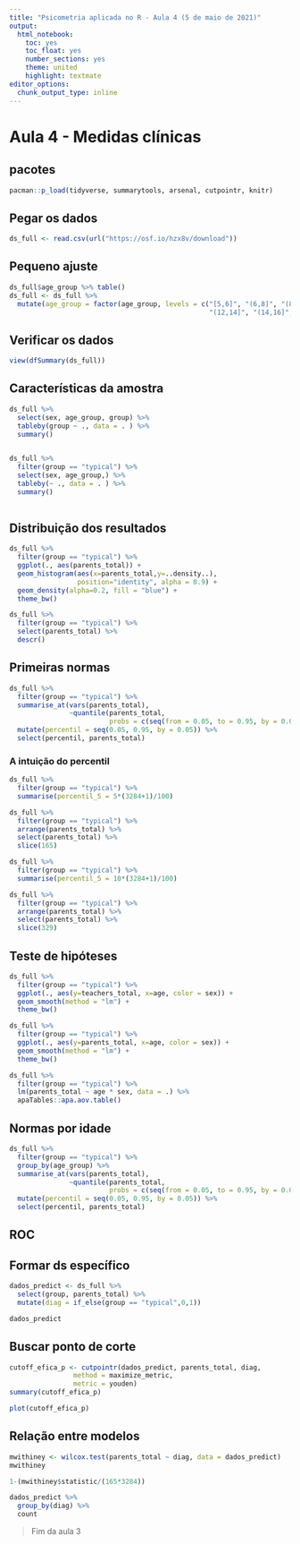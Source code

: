 ```yaml
---
title: "Psicometria aplicada no R - Aula 4 (5 de maio de 2021)"
output:
  html_notebook:
    toc: yes
    toc_float: yes
    number_sections: yes
    theme: united
    highlight: textmate
editor_options: 
  chunk_output_type: inline
---
```


# Aula 4 - Medidas clínicas

## pacotes

```r
pacman::p_load(tidyverse, summarytools, arsenal, cutpointr, knitr)
```


## Pegar os dados


```r
ds_full <- read.csv(url("https://osf.io/hzx8v/download"))
```

## Pequeno ajuste 

```r
ds_full$age_group %>% table()
ds_full <- ds_full %>% 
  mutate(age_group = factor(age_group, levels = c("[5,6]", "(6,8]", "(8,10]" , "(10,12]", 
                                                  "(12,14]", "(14,16]", "(16,18]")))
```


## Verificar os dados

```r
view(dfSummary(ds_full)) 
```

## Características da amostra

```r
ds_full %>% 
  select(sex, age_group, group) %>% 
  tableby(group ~ ., data = . ) %>% 
  summary() 
  
```
```r
ds_full %>% 
  filter(group == "typical") %>% 
  select(sex, age_group,) %>% 
  tableby(~ ., data = . ) %>% 
  summary() 
  
```

## Distribuição dos resultados

```r
ds_full %>% 
  filter(group == "typical") %>% 
  ggplot(., aes(parents_total)) +
  geom_histogram(aes(x=parents_total,y=..density..), 
                 position="identity", alpha = 0.9) + 
  geom_density(alpha=0.2, fill = "blue") +
  theme_bw()
```


```r
ds_full %>% 
  filter(group == "typical") %>% 
  select(parents_total) %>% 
  descr()
```


## Primeiras normas

```r
ds_full %>% 
  filter(group == "typical") %>% 
  summarise_at(vars(parents_total), 
               ~quantile(parents_total, 
                         probs = c(seq(from = 0.05, to = 0.95, by = 0.05)))) %>% #get percentiles
  mutate(percentil = seq(0.05, 0.95, by = 0.05)) %>% 
  select(percentil, parents_total)
```

### A intuição do percentil

```r
ds_full %>% 
  filter(group == "typical") %>% 
  summarise(percentil_5 = 5*(3284+1)/100)
```

```r
ds_full %>% 
  filter(group == "typical") %>% 
  arrange(parents_total) %>% 
  select(parents_total) %>% 
  slice(165)
```

```r
ds_full %>% 
  filter(group == "typical") %>% 
  summarise(percentil_5 = 10*(3284+1)/100)
```

```r
ds_full %>% 
  filter(group == "typical") %>% 
  arrange(parents_total) %>% 
  select(parents_total) %>% 
  slice(329)
```



## Teste de hipóteses

```r
ds_full %>% 
  filter(group == "typical") %>% 
  ggplot(., aes(y=teachers_total, x=age, color = sex)) +
  geom_smooth(method = "lm") +
  theme_bw()
```


```r
ds_full %>% 
  filter(group == "typical") %>% 
  ggplot(., aes(y=parents_total, x=age, color = sex)) +
  geom_smooth(method = "lm") +
  theme_bw()
```


```r
ds_full %>% 
  filter(group == "typical") %>% 
  lm(parents_total ~ age * sex, data = .) %>% 
  apaTables::apa.aov.table()
```

## Normas por idade

```r
ds_full %>% 
  filter(group == "typical") %>% 
  group_by(age_group) %>% 
  summarise_at(vars(parents_total), 
               ~quantile(parents_total, 
                         probs = c(seq(from = 0.05, to = 0.95, by = 0.05)))) %>% #get percentiles
  mutate(percentil = seq(0.05, 0.95, by = 0.05)) %>% 
  select(percentil, parents_total)
```
## ROC

## Formar ds específico

```r
dados_predict <- ds_full %>% 
  select(group, parents_total) %>% 
  mutate(diag = if_else(group == "typical",0,1))
```


```r
dados_predict
```


## Buscar ponto de corte 

```r
cutoff_efica_p <- cutpointr(dados_predict, parents_total, diag, 
                method = maximize_metric,  
                metric = youden)
summary(cutoff_efica_p)
```

```r
plot(cutoff_efica_p)

```


## Relação entre modelos

```r
mwithiney <- wilcox.test(parents_total ~ diag, data = dados_predict)
mwithiney
```

```r
1-(mwithiney$statistic/(165*3284))
```

```r
dados_predict %>% 
  group_by(diag) %>% 
  count
```


> Fim da aula 3